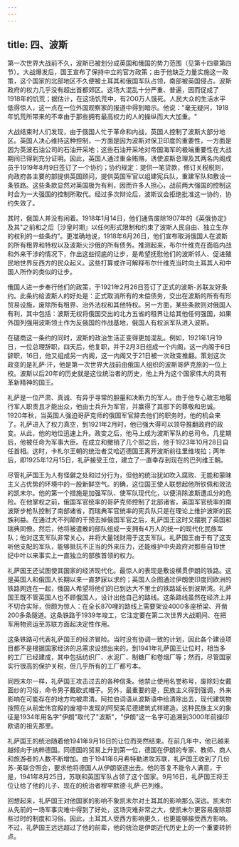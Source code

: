 ```yaml
---
---
---
```

title: 四、波斯
---



第一次世界大战前不久，波斯已被划分成英国和俄国的势力范围（见第十四章第四节）。大战爆发后，国王宣布了保持中立的官方政策；由于他缺乏力量实施这一政策，这个国家的北部地区不久便被土耳其和俄国军队占领，南部被英国侵占。波斯政府的权力几乎没有超出首都郊区。这场大混乱十分严重、普遍，因而促成了1918年的饥荒；据估计，在这场饥荒中，有2O0万人饿死。人民大众的生活水平低得惊人，这一点在一位外国观察家的报道中得到暗示。他说："毫无疑问，1918年饥荒所带来的不幸由于那些拥有最高权力的人的操纵而大大加重。"

大战结束时人们发现，由于俄国人忙于革命和内战，英国人控制了波斯大部分地区。英国人决心维持这种控制，一方面是因为波斯对保卫印度的重要性，一方面是因为英波石油公司的石油开采地；这些石油开采地对帝国海军的极端重要性在大战期间已得到充分证明。因此，英国人通过重金贿赂，诱使波斯总理及其两名内阁成员于1919年8月9日签订了一个协约；协约规定：提供一笔贷款，修订关税税则，向政府各主要的部提供英国顾问，提供英国军官以组建宪兵队，重建军队和敷设一条铁路。这些条款显然对英国极为有利，因而许多人担心，战前两大强国的控制这时会为一大强国的控制所取代。经过多次辩论后，波斯议会拒绝批准这一协约，协约失效了。

其时，俄国人并没有闲着。1918年1月14日，他们通告废除1907年的《英俄协定》及其"之前和之后［沙皇时期」以任何形式限制和约束了波斯人民自由、独立生存的权利的一些条约"。更准确地说，1918年6月26日，他们宣布取消俄国人在波斯的所有租界和特权以及波斯火沙俄的所有债务。推测起来，布尔什维克在面临内战和外来干涉的情况下，作出这些彻底的让步，是希望抚慰他们的波斯邻人、促进殖民地世界反西方的民众起义。这些打算或许可解释布尔什维克当时向土耳其人和中国人所作的类似的让步。

俄国人进一步奉行他们的政策，于1921年2月26日签订了正式的波斯-苏联友好条约。此条约给波斯人的好处是：正式取消所有的未偿债务，交出在波斯的所有有形贸易设施，废除所有租界、治外法权和其他特权。另一方面，某些条款则对俄国人有利，其中包括：波斯无权将俄国交出的北方五省的租界让给其他任何强国，如果外国列强用波斯领土作为反俄国的作战基地，俄国人有权派军队进入波斯。

在磋商这一条约的同时，波斯的政治生活正变得更加混乱。例如，1921年1月19日，一位总理辞职，四天后，他复职，并于2月3日组成一个内阁，这一内阁于6日辞职，16日，他又组成另一内阁，这一内阁又于21日被一次政变推翻。策划这次政变的是礼萨·汗，他是第一次世界大战前由俄国人组织的波斯哥萨克旅的一位上校。波斯以后20年的历史就是这位统治者的历史，他上升为这个国家伟大的具有革新精神的国王。

礼萨是一位严肃、真诚、有异乎寻常的胆量和决断力的军人。由于他专心致志地履行军人职责且才能出众，他由士兵升为军官，并赢得了其部下的尊敬和忠诚。1920年秋，当英国人强迫哥萨克师的俄国军官辞去他们的职务时，他的机会来了。礼萨进入了权力真空，到1921年2月时，他已强大得可以领导推翻政府的政变。从此，他的地位迅速上升。政变之后，他马上成为波斯军队的总司令。几星期后，他被任命为军事大臣。在成立和撤销了几个部之后，他于1923年10月28日自任首相。这时，卡札尔王朝的统治者艾哈迈德国王离开波斯前往里维埃拉；两年后，即1925年12月15日，礼萨接受王位，建立了一直幸存到现在的巴列维王朝。

尽管礼萨国王为人有怪僻之处和过分行为，但他的统治犹如吹入腐败、无能和蒙昧主义占优势的环境中的一股新鲜空气。的确，这位国王使人联想起他所钦佩和效法的凯末尔。他的第一个措施是加强军队、使军队现代化，以便消除波斯遭瓜分的危险。在他掌权之前，俄国军官统率的哥萨克师控制了北部诸省，英国军官统率的南波斯步枪队控制了南部诸省，而瑞典军官统率的宪兵队只是在理论上维护波斯的民族利益。在通过大不列颠的干预去掉俄国军官之后，礼萨国王这时又摆脱了英国和瑞典同僚。然后，他将被遣散的部队组成一支拥有4万人的统一的现代化民族军队；他对这支军队非常关心，并将大量钱财用于这支军队。礼萨国王由于有了这支听他支配的军队，能够抵抗不正当的外来压力，还能维护中央政府对那些自19世纪中叶以来事实上一直独立的部族首领的权力。

礼萨国王还试图使其国家的经济现代化。最惊人的表现是敷设横贯伊朗的铁路。这是英国人和俄国人长期以来一直梦寐以求的；英国人企图通过伊朗使印度同欧洲的铁路网连在一起，俄国人希望将他们的已到达大不里士的铁路延长到波斯湾。礼萨国王既不管英国人也不顾俄国人，设计出他自己的路线。这条路线虽然在经济上并不切合实际，但颇为惊人：在全长870哩的路线上需要架设4000多座桥梁、开凿200多条隧道。这条铁路于1939年竣工，它注定要在第二次世界大战期间、在把军用物资运至苏联方面起决定性作用。

这条铁路可代表礼萨国王的经济冒险。当时没有协调一致的计划，因此各个建设项目都不是根据国家经济的总需求设想出来的。到1941年礼萨国王让位时，相当多的工厂已经建成，其中包括纺织厂、水泥厂、制糖厂和卷烟厂等；然而，尽管国家实行很高的保护关税，但几乎所有的工厂都亏本。

同觊末尔一样，礼萨国王攻击过去的各种信条。他禁止使用名誉称号，废除妇女戴面纱的习俗，命令男子戴欧式帽子。另外，最重要的是，民族主义得到强调，外来影响在可能存在的地方均被肃清。阿拉伯词语从波斯语中给清除出去，现代建筑物按照在从前宏伟宫殿的废墟中发现的阿契美尼德建筑式样建造。这种民族主义的象征是1934年用名字"伊朗"取代了"波斯"，"伊朗"这一名字可追溯到3000年前操印欧语的祖先那里。

礼萨国王的统治随着他1941年9月16日的让位而突然结束。在前几年中，他已越来越倾向于纳粹德国。同德国的贸易上升到第一位，德国在伊朗的专家、教师、商人和旅游者的人数不断增加。由于1941年6月希特勒进攻苏联，礼萨国王收到了几份苏-英联合照会，要求他将德国人从伊朗驱逐出去。他的答复不能令人满意，于是，1941年8月25日，苏联和英国军队占领了这个国家。9月16日，礼萨国王将王位让给了他的儿子、现在的统治者穆罕默德·礼萨·巴列维。

回想起来，礼萨国王对他国家的影响不象凯末尔对土耳其的影响那么深远。凯末尔从先前的一场军事灾难中得到了好处，这场灾难非常之大，使凯末尔更容易废除那些过时的制度和习俗。因此，土耳其人受西方影响更久，也更能够接受西方影响。不过，礼萨国王远远超过了他的前辈，他的统治是伊朗近代历史上的一个重要转折点。